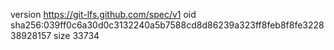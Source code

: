 version https://git-lfs.github.com/spec/v1
oid sha256:039ff0c6a30d0c3132240a5b7588cd8d86239a323ff8feb8f8fe322838928157
size 33734
